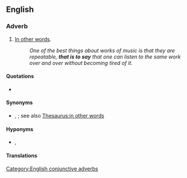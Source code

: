 ==English==

===Adverb===
{{en-adv|-}}

# {{lb|en|conjunctive}} [[in other words|In other words]]. {{non-gloss definition|Used to introduce a [[clarification]], simplification, or explanation}}
#: ''One of the best things about works of music is that they are repeatable, '''that is to say''' that one can listen to the same work over and over without becoming tired of it.''

====Quotations====
* {{seeCites}}

====Synonyms====
* {{sense|in other words}} {{l|en|that is}}, {{l|en|i.e.}}; see also [[Thesaurus:in other words]]

====Hyponyms====
* {{sense|in other words}} {{l|en|namely|Namely}}, {{l|en|to wit}}

====Translations====
{{trans-see|in other words|that is}}

[[Category:English conjunctive adverbs]]